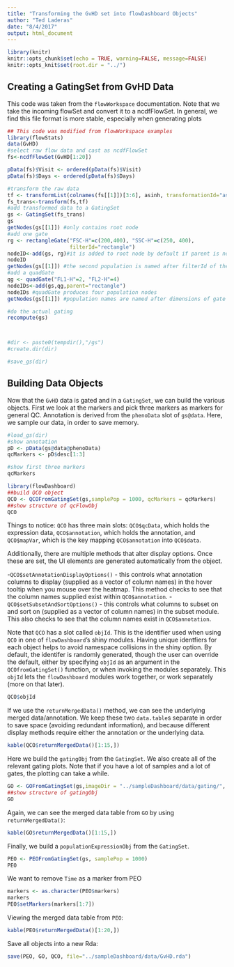 ```yaml
---
title: "Transforming the GvHD set into flowDashboard Objects"
author: "Ted Laderas"
date: "8/4/2017"
output: html_document
---
```


```r
library(knitr)
knitr::opts_chunk$set(echo = TRUE, warning=FALSE, message=FALSE)
knitr::opts_knit$set(root.dir = "../")
```

## Creating a GatingSet from GvHD Data

This code was taken from the `flowWorkspace` documentation. Note that we take the incoming flowSet and convert it to a ncdfFlowSet. In general, we find this file format is more stable, especially when generating plots

```r
## This code was modified from flowWorkspace examples
library(flowStats)
data(GvHD)
#select raw flow data and cast as ncdfFlowSet
fs<-ncdfFlowSet(GvHD[1:20])

pData(fs)$Visit <- ordered(pData(fs)$Visit)
pData(fs)$Days <- ordered(pData(fs)$Days)

#transform the raw data
tf <- transformList(colnames(fs[[1]])[3:6], asinh, transformationId="asinh")
fs_trans<-transform(fs,tf)
#add transformed data to a GatingSet
gs <- GatingSet(fs_trans)
gs
getNodes(gs[[1]]) #only contains root node
#add one gate
rg <- rectangleGate("FSC-H"=c(200,400), "SSC-H"=c(250, 400),
                    filterId="rectangle")
nodeID<-add(gs, rg)#it is added to root node by default if parent is not specified
nodeID
getNodes(gs[[1]]) #the second population is named after filterId of the gate
#add a quadGate
qg <- quadGate("FL1-H"=2, "FL2-H"=4)
nodeIDs<-add(gs,qg,parent="rectangle")
nodeIDs #quadGate produces four population nodes
getNodes(gs[[1]]) #population names are named after dimensions of gate if not specified

#do the actual gating
recompute(gs)



#dir <- paste0(tempdir(),"/gs")
#create.dir(dir)

#save_gs(dir)
```

## Building Data Objects

Now that the `GvHD` data is gated and in a `GatingSet`, we can build the various objects. First we look at the markers and pick three markers as markers for general QC. Annotation is derived from the `phenoData` slot of `gs@data`.  Here, we sample our data, in order to save memory.

```r
#load_gs(dir)
#show annotation
pD <- pData(gs@data@phenoData)
qcMarkers <- pD$desc[1:3]

#show first three markers
qcMarkers

library(flowDashboard)
##build QCO object
QCO <- QCOFromGatingSet(gs,samplePop = 1000, qcMarkers = qcMarkers)
##show structure of qcFlowObj
QCO
```

Things to notice: `QCO` has three main slots: `QCO$qcData`, which holds the expression data, `QCO$annotation`, which holds the annotation, and `QCO$mapVar`, which is the key mapping `QCO$annotation` into `QCO$data`. 

Additionally, there are multiple methods that alter display options. Once these are set, the UI elements are generated automatically from the object.

-`QCO$setAnnotationDisplayOptions()` - this controls what annotation columns to display (supplied as a vector of column names) in the hover tooltip when you mouse over the heatmap. This method checks to see that the column names supplied exist within `QCO$annotation`.
-`QCO$setSubsetAndSortOptions()` - this controls what columns to subset on and sort on (supplied as a vector of column names) in the subset module. This also checks to see that the column names exist in `QCO$annotation`.

Note that `QCO` has a slot called `objId`. This is the identifier used when using `QCO` in one of `flowDashboard`'s shiny modules. Having unique identfiers for each object helps to avoid namespace collisions in the shiny option. By default, the identifer is randomly generated, though the user can override the default, either by specifying `objId` as an argument in the `QCOfromGatingSet()` function, or when invoking the modules separately. This `objId` lets the `flowDashboard` modules work together, or work separately (more on that later). 

```r
QCO$objId
```

If we use the `returnMergedData()` method, we can see the underlying merged data/annotation. We keep these two `data.table`s separate in order to save space (avoiding redundant information), and because different display methods require either the annotation or the underlying data.

```r
kable(QCO$returnMergedData()[1:15,])
```

Here we build the `gatingObj` from the `GatingSet`. We also create all of the relevant gating plots. Note that if you have a lot of samples and a lot of gates, the plotting can take a while. 

```r
GO <- GOFromGatingSet(gs,imageDir = "../sampleDashboard/data/gating/", makeGraphs = TRUE)
##show structure of gatingObj
GO
```

Again, we can see the merged data table from `GO` by using `returnMergedData()`:

```r
kable(GO$returnMergedData()[1:15,])
```

Finally, we build a `populationExpressionObj` from the `GatingSet`.

```r
PEO <- PEOFromGatingSet(gs, samplePop = 1000)
PEO
```

We want to remove `Time` as a marker from PEO

```r
markers <- as.character(PEO$markers)
markers
PEO$setMarkers(markers[1:7])

```

Viewing the merged data table from `PEO`:

```r
kable(PEO$returnMergedData()[1:20,])
```

Save all objects into a new Rda:

```r
save(PEO, GO, QCO, file="../sampleDashboard/data/GvHD.rda")
```
